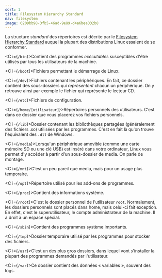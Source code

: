 ```yaml
---
sort: 1
title: Filesystem Hierarchy Standard
nav: filesystem
image: 0209bb98-3fb5-46ad-9e89-d4a6bea032b8
---
```


La structure *standard* des répertoires est décrite par le [Filesystem Hierarchy Standard](https://refspecs.linuxfoundation.org/fhs.shtml) auquel la plupart des distributions Linux essaient de se conformer.

<C i={`/bin`}>Contient des programmes *exécutables* susceptibles d'être utilisés par tous les utilisateurs de la machine.</C>

<C i={`/boot`}>Fichiers permettant le démarrage de Linux.</C>

<C i={`/dev`}>Fichiers contenant les périphériques. En fait, ce dossier contient des sous-dossiers qui *représentent* chacun un périphérique. On y retrouve ainsi par exemple le fichier qui représente le lecteur CD.</C>

<C i={`/etc`}>Fichiers de configuration.</C>

<C i={`/home/[utilisateur]`}>Répertoires personnels des utilisateurs. C'est dans ce dossier que vous placerez vos fichiers personnels.</C>

<C i={`/lib`}>Dossier contenant les bibliothèques partagées (généralement des fichiers .so) utilisées par les programmes. C'est en fait là qu'on trouve l'équivalent des `.dll` de Windows.</C>

<C i={`/media`}>Lorsqu'un périphérique amovible (comme une carte mémoire SD ou une clé USB) est inséré dans votre ordinateur, Linux vous permet d'y accéder à partir d'un sous-dossier de media. On parle de montage.</C>

<C i={`/mnt`}>C'est un peu pareil que media, mais pour un usage plus temporaire.</C>

<C i={`/opt`}>Répertoire utilisé pour les add-ons de programmes.</C>

<C i={`/proc`}>Contient des informations système.</C>

<C i={`/root`}>C'est le dossier personnel de l'utilisateur `root`. Normalement, les dossiers personnels sont placés dans home, mais celui-ci fait exception. En effet, c'est le superutilisateur, le compte administrateur de la machine. Il a droit à un espace spécial.</C>

<C i={`/sbin`}>Contient des programmes système importants.</C>

<C i={`/tmp`}>Dossier temporaire utilisé par les programmes pour stocker des fichiers.</C>

<C i={`/usr`}>C'est un des plus gros dossiers, dans lequel vont s'installer la plupart des programmes demandés par l'utilisateur.</C>

<C i={`/var`}>Ce dossier contient des données « variables », souvent des logs.</C>


